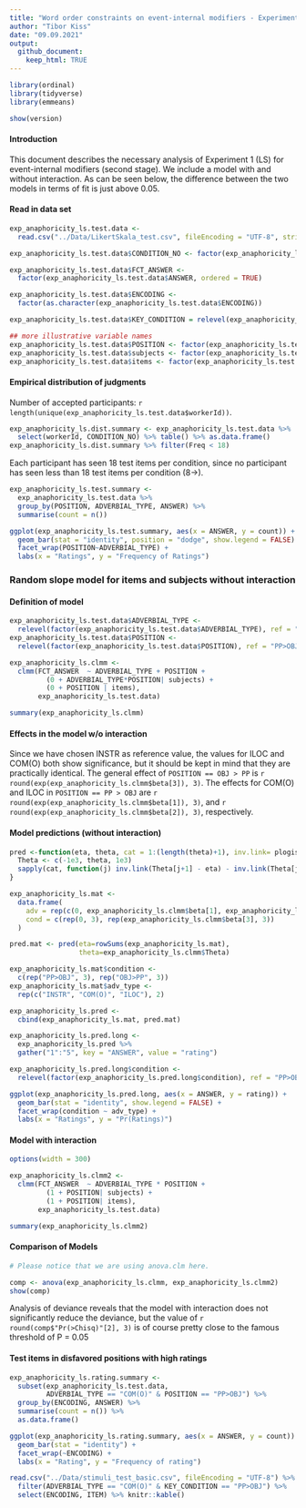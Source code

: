 ```yaml
---
title: "Word order constraints on event-internal modifiers - Experiment 1: Likert Scale study on Anaphoricity"
author: "Tibor Kiss"
date: "09.09.2021"
output:
  github_document:
    keep_html: TRUE
---
```


```r
library(ordinal)
library(tidyverse)
library(emmeans)

show(version)
```

#### Introduction

This document describes the necessary analysis of Experiment 1 (LS) for event-internal modifiers (second stage). We include a model with and without interaction. As can be seen below, the difference between the two models in terms of fit is just above 0.05. 


#### Read in data set

```r
exp_anaphoricity_ls.test.data <- 
  read.csv("../Data/LikertSkala_test.csv", fileEncoding = "UTF-8", stringsAsFactors = TRUE)

exp_anaphoricity_ls.test.data$CONDITION_NO <- factor(exp_anaphoricity_ls.test.data$CONDITION_NO)

exp_anaphoricity_ls.test.data$FCT_ANSWER <- 
  factor(exp_anaphoricity_ls.test.data$ANSWER, ordered = TRUE)

exp_anaphoricity_ls.test.data$ENCODING <- 
  factor(as.character(exp_anaphoricity_ls.test.data$ENCODING))

exp_anaphoricity_ls.test.data$KEY_CONDITION = relevel(exp_anaphoricity_ls.test.data$KEY_CONDITION, "PP>OBJ") ## CONDITION_NO 1

## more illustrative variable names
exp_anaphoricity_ls.test.data$POSITION <- factor(exp_anaphoricity_ls.test.data$KEY_CONDITION)
exp_anaphoricity_ls.test.data$subjects <- factor(exp_anaphoricity_ls.test.data$workerId)
exp_anaphoricity_ls.test.data$items <- factor(exp_anaphoricity_ls.test.data$ENCODING)

```

#### Empirical distribution of judgments

Number of accepted participants: `r length(unique(exp_anaphoricity_ls.test.data$workerId))`.

```r
exp_anaphoricity_ls.dist.summary <- exp_anaphoricity_ls.test.data %>% 
  select(workerId, CONDITION_NO) %>% table() %>% as.data.frame()
exp_anaphoricity_ls.dist.summary %>% filter(Freq < 18)
```

Each participant has seen 18 test items per condition, since no participant has seen less than 18 test items per condition (8->). 

```r

exp_anaphoricity_ls.test.summary <- 
  exp_anaphoricity_ls.test.data %>% 
  group_by(POSITION, ADVERBIAL_TYPE, ANSWER) %>% 
  summarise(count = n())

ggplot(exp_anaphoricity_ls.test.summary, aes(x = ANSWER, y = count)) +
  geom_bar(stat = "identity", position = "dodge", show.legend = FALSE) +
  facet_wrap(POSITION~ADVERBIAL_TYPE) + 
  labs(x = "Ratings", y = "Frequency of Ratings")

```


### Random slope model for items and subjects without interaction

#### Definition of model

```r

exp_anaphoricity_ls.test.data$ADVERBIAL_TYPE <-
  relevel(factor(exp_anaphoricity_ls.test.data$ADVERBIAL_TYPE), ref = "INSTR")
exp_anaphoricity_ls.test.data$POSITION <-
  relevel(factor(exp_anaphoricity_ls.test.data$POSITION), ref = "PP>OBJ")

exp_anaphoricity_ls.clmm <- 
  clmm(FCT_ANSWER  ~ ADVERBIAL_TYPE + POSITION + 
         (0 + ADVERBIAL_TYPE*POSITION| subjects) +
         (0 + POSITION | items), 
       exp_anaphoricity_ls.test.data)

summary(exp_anaphoricity_ls.clmm)

```

#### Effects in the model w/o interaction

Since we have chosen INSTR as reference value, the values for ILOC and COM(O) both show significance, but it should be kept in mind that they are practically identical. The general effect of `POSITION == OBJ > PP` is `r round(exp(exp_anaphoricity_ls.clmm$beta[3]), 3)`. The effects for COM(O) and ILOC in `POSITION == PP > OBJ` are `r round(exp(exp_anaphoricity_ls.clmm$beta[1]), 3)`, and `r round(exp(exp_anaphoricity_ls.clmm$beta[2]), 3)`, respectively.  


#### Model predictions (without interaction)

```r

pred <-function(eta, theta, cat = 1:(length(theta)+1), inv.link= plogis){
  Theta <- c(-1e3, theta, 1e3)
  sapply(cat, function(j) inv.link(Theta[j+1] - eta) - inv.link(Theta[j] - eta))
}

exp_anaphoricity_ls.mat <- 
  data.frame(
    adv = rep(c(0, exp_anaphoricity_ls.clmm$beta[1], exp_anaphoricity_ls.clmm$beta[2]), 2),
    cond = c(rep(0, 3), rep(exp_anaphoricity_ls.clmm$beta[3], 3))
  )

pred.mat <- pred(eta=rowSums(exp_anaphoricity_ls.mat), 
                 theta=exp_anaphoricity_ls.clmm$Theta)

exp_anaphoricity_ls.mat$condition <- 
  c(rep("PP>OBJ", 3), rep("OBJ>PP", 3))
exp_anaphoricity_ls.mat$adv_type <- 
  rep(c("INSTR", "COM(O)", "ILOC"), 2)

exp_anaphoricity_ls.pred <- 
  cbind(exp_anaphoricity_ls.mat, pred.mat)

exp_anaphoricity_ls.pred.long <- 
  exp_anaphoricity_ls.pred %>%
  gather("1":"5", key = "ANSWER", value = "rating")

exp_anaphoricity_ls.pred.long$condition <- 
  relevel(factor(exp_anaphoricity_ls.pred.long$condition), ref = "PP>OBJ")

ggplot(exp_anaphoricity_ls.pred.long, aes(x = ANSWER, y = rating)) + 
  geom_bar(stat = "identity", show.legend = FALSE) + 
  facet_wrap(condition ~ adv_type) + 
  labs(x = "Ratings", y = "Pr(Ratings)")


```

#### Model with interaction

```r

options(width = 300)

exp_anaphoricity_ls.clmm2 <- 
  clmm(FCT_ANSWER  ~ ADVERBIAL_TYPE * POSITION + 
         (1 + POSITION| subjects) + 
         (1 + POSITION| items), 
       exp_anaphoricity_ls.test.data)

summary(exp_anaphoricity_ls.clmm2)


```


#### Comparison of Models


```r

# Please notice that we are using anova.clm here.

comp <- anova(exp_anaphoricity_ls.clmm, exp_anaphoricity_ls.clmm2)
show(comp)
```

Analysis of deviance reveals that the model with interaction does not significantly reduce the deviance, but the value of `r round(comp$"Pr(>Chisq)"[2], 3)` is of course pretty close to the famous threshold of P = 0.05


#### Test items in disfavored positions with high ratings 

```r

exp_anaphoricity_ls.rating.summary <- 
  subset(exp_anaphoricity_ls.test.data, 
         ADVERBIAL_TYPE == "COM(O)" & POSITION == "PP>OBJ") %>% 
  group_by(ENCODING, ANSWER) %>% 
  summarise(count = n()) %>%
  as.data.frame()

ggplot(exp_anaphoricity_ls.rating.summary, aes(x = ANSWER, y = count)) +
  geom_bar(stat = "identity") +
  facet_wrap(~ENCODING) +
  labs(x = "Rating", y = "Frequency of rating")
```

```r
read.csv("../Data/stimuli_test_basic.csv", fileEncoding = "UTF-8") %>% 
  filter(ADVERBIAL_TYPE == "COM(O)" & KEY_CONDITION == "PP>OBJ") %>%
  select(ENCODING, ITEM) %>% knitr::kable()
```

